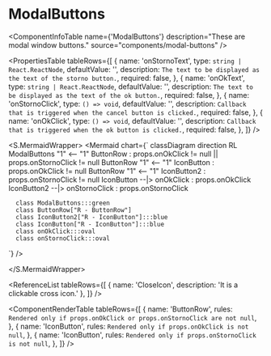 

<Meta title="ApplicationModel/Components/Modal/ModalButtons/docs" />

# ModalButtons

<ComponentInfoTable
  name={'ModalButtons'}
  description="These are modal window buttons."
  source="components/modal-buttons"
/>

<PropertiesTable
  tableRows={[
    {
      name: 'onStornoText',
      type: `string | React.ReactNode`,
      defaultValue: '',
      description: `The text to be displayed as the text of the storno button.`,
      required: false,
    },
    {
      name: 'onOkText',
      type: `string | React.ReactNode`,
      defaultValue: '',
      description: `The text to be displayed as the text of the ok button.`,
      required: false,
    },
    {
      name: 'onStornoClick',
      type: `() => void`,
      defaultValue: '',
      description: `Callback that is triggered when the cancel button is clicked.`,
      required: false,
    },
    {
      name: 'onOkClick',
      type: `() => void`,
      defaultValue: '',
      description: `Callback that is triggered when the ok button is clicked.`,
      required: false,
    },
  ]}
/>

<S.MermaidWrapper>
<Mermaid
  chart={`
     classDiagram
     direction RL
     ModalButtons "1" <-- "1" ButtonRow : props.onOkClick != null || props.onStornoClick != null
     ButtonRow "1" <-- "1" IconButton : props.onOkClick != null 
     ButtonRow "1" <-- "1" IconButton2 : props.onStornoClick != null
     IconButton --|> onOkClick : props.onOkClick
     IconButton2 --|> onStornoClick : props.onStornoClick

      class ModalButtons:::green
      class ButtonRow["R - ButtonRow"]
      class IconButton2["R - IconButton"]:::blue
      class IconButton["R - IconButton"]:::blue
      class onOkClick:::oval
      class onStornoClick:::oval

`}
/>

</S.MermaidWrapper>

<ReferenceList
  tableRows={[
    { name: 'CloseIcon', description: 'It is a clickable cross icon.' },
  ]}
/>

<ComponentRenderTable
  tableRows={[
    {
      name: 'ButtonRow',
      rules: `Rendered only if props.onOkClick or props.onStornoClick are not null`,
    },
    {
      name: 'IconButton',
      rules: `Rendered only if props.onOkClick is not null`,
    },
    {
      name: 'IconButton',
      rules: `Rendered only if props.onStornoClick is not null`,
    },
  ]}
/>
